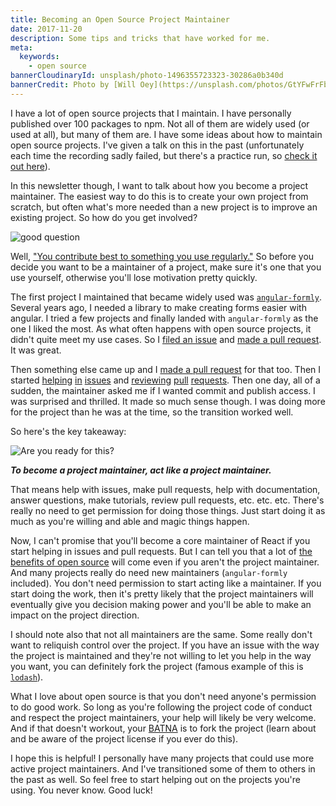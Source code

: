 ```yaml
---
title: Becoming an Open Source Project Maintainer
date: 2017-11-20
description: Some tips and tricks that have worked for me.
meta:
  keywords:
    - open source
bannerCloudinaryId: unsplash/photo-1496355723323-30286a0b340d
bannerCredit: Photo by [Will Oey](https://unsplash.com/photos/GtYFwFrFbMA)
---
```


I have a lot of open source projects that I maintain. I have personally
published over 100 packages to npm. Not all of them are widely used (or used at
all), but many of them are. I have some ideas about how to maintain open source
projects. I've given a talk on this in the past (unfortunately each time the
recording sadly failed, but there's a practice run, so
[check it out here](/talks/#managing-an-open-source-project)).

In this newsletter though, I want to talk about how you become a project
maintainer. The easiest way to do this is to create your own project from
scratch, but often what's more needed than a new project is to improve an
existing project. So how do you get involved?

![good question](https://res.cloudinary.com/kentcdodds-com/image/upload/v1625032544/kentcdodds.com/content/blog/becoming-an-open-source-project-maintainer/0.gif)

Well,
["You contribute best to something you use regularly."](/blog/what-open-source-project-should-i-contribute-to)
So before you decide you want to be a maintainer of a project, make sure it's
one that you use yourself, otherwise you'll lose motivation pretty quickly.

The first project I maintained that became widely used was
[`angular-formly`](https://github.com/formly-js/angular-formly). Several years
ago, I needed a library to make creating forms easier with angular. I tried a
few projects and finally landed with `angular-formly` as the one I liked the
most. As what often happens with open source projects, it didn't quite meet my
use cases. So I
[filed an issue](https://github.com/formly-js/angular-formly/issues/16) and
[made a pull request](https://github.com/formly-js/angular-formly/pull/17). It
was great.

Then something else came up and I
[made a pull request](https://github.com/formly-js/angular-formly/pull/19) for
that too. Then I started
[helping](https://github.com/formly-js/angular-formly/issues/21)
[in](https://github.com/formly-js/angular-formly/issues/23)
[issues](https://github.com/formly-js/angular-formly/issues/32) and
[reviewing](https://github.com/formly-js/angular-formly/pull/26)
[pull](https://github.com/formly-js/angular-formly/pull/54)
[requests](https://github.com/formly-js/angular-formly/pull/61). Then one day,
all of a sudden, the maintainer asked me if I wanted commit and publish access.
I was surprised and thrilled. It made so much sense though. I was doing more for
the project than he was at the time, so the transition worked well.

So here's the key takeaway:

![Are you ready for this?](https://res.cloudinary.com/kentcdodds-com/image/upload/v1625032544/kentcdodds.com/content/blog/becoming-an-open-source-project-maintainer/1.gif)

**_To become a project maintainer, act like a project maintainer._**

That means help with issues, make pull requests, help with documentation, answer
questions, make tutorials, review pull requests, etc. etc. etc. There's really
no need to get permission for doing those things. Just start doing it as much as
you're willing and able and magic things happen.

Now, I can't promise that you'll become a core maintainer of React if you start
helping in issues and pull requests. But I can tell you that a lot of
[the benefits of open source](/blog/how-getting-into-open-source-has-been-awesome-for-me)
will come even if you aren't the project maintainer. And many projects really do
need new maintainers (`angular-formly` included). You don't need permission to
start acting like a maintainer. If you start doing the work, then it's pretty
likely that the project maintainers will eventually give you decision making
power and you'll be able to make an impact on the project direction.

I should note also that not all maintainers are the same. Some really don't want
to reliquish control over the project. If you have an issue with the way the
project is maintained and they're not willing to let you help in the way you
want, you can definitely fork the project (famous example of this is
[`lodash`](https://lodash.com)).

What I love about open source is that you don't need anyone's permission to do
good work. So long as you're following the project code of conduct and respect
the project maintainers, your help will likely be very welcome. And if that
doesn't workout, your [BATNA](http://www.beyondintractability.org/essay/batna)
is to fork the project (learn about and be aware of the project license if you
ever do this).

I hope this is helpful! I personally have many projects that could use more
active project maintainers. And I've transitioned some of them to others in the
past as well. So feel free to start helping out on the projects you're using.
You never know. Good luck!
